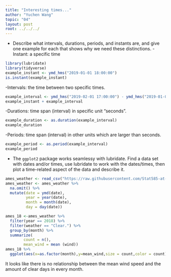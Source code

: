 ```yaml
---
title: "Interesting times..."
author: "Yuchen Wang"
topic: "04"
layout: post
root: ../../../
---
```


- Describe what intervals, durations, periods, and instants are, and give one example for each that shows why we need these distinctions.
-Instant: a specific time
```r
library(lubridate)
library(tidyverse)
example_instant <- ymd_hms("2019-01-01 18:00:00")
is.instant(example_instant)
```

-Intervals: the time between two specific times.
```r
example_interval <- ymd_hms("2019-02-01 17:00:00") - ymd_hms("2019-01-01 18:00:00")
example_instant + example_interval
```

-Durations: time span (interval) in specific unit "seconds".
```r
example_duration <- as.duration(example_interval)
example_duration
```

-Periods: time span (interval) in other units which are larger than seconds.
```r
example_period <- as.period(example_interval)
example_period
```


- The `ggplot2` package works seamlessy with lubridate. Find a data set with dates and/or times, use lubridate to work with the dates/times, then plot a time-related aspect of the data and describe it.  
```r
ames_weather <- read_csv("https://raw.githubusercontent.com/Stat585-at-ISU/materials-2019/master/data/Ames_weather_2017-2018.csv")
ames_weather <- ames_weather %>%
  na.omit() %>%
  mutate(date = ymd(date),
         year = year(date),
         month = month(date),
         day = day(date))

ames_18 <-ames_weather %>%
  filter(year == 2018) %>%
  filter(weather == "Clear.") %>% 
  group_by(month) %>%
  summarize(
        count = n(),
        mean_wind = mean (wind))
ames_18 %>%
  ggplot(aes(x=as.factor(month),y=mean_wind,size = count,color = count)) + geom_point(position = "dodge") + labs (title = "Clear Days in 2018", x = "Month", y = "MeanWind" ) 
```
It looks like there is no relationship between the mean wind speed and the amount of clear days in every month.

